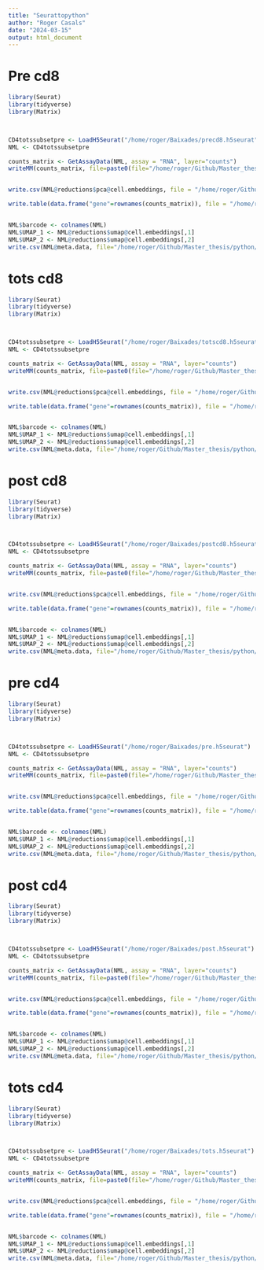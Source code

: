 ```yaml
---
title: "Seurattopython"
author: "Roger Casals"
date: "2024-03-15"
output: html_document
---
```


# Pre cd8

```r
library(Seurat)
library(tidyverse)
library(Matrix)



CD4totssubsetpre <- LoadH5Seurat("/home/roger/Baixades/precd8.h5seurat")
NML <- CD4totssubsetpre

counts_matrix <- GetAssayData(NML, assay = "RNA", layer="counts")
writeMM(counts_matrix, file=paste0(file="/home/roger/Github/Master_thesis/python/precd8/matrix.mtx"))


write.csv(NML@reductions$pca@cell.embeddings, file = "/home/roger/Github/Master_thesis/python/precd8/pca.csv", quote=F, row.names=F)

write.table(data.frame("gene"=rownames(counts_matrix)), file = "/home/roger/Github/Master_thesis/python/precd8/gene_names.csv", quote=F, row.names=F, col.names=F)


NML$barcode <- colnames(NML)
NML$UMAP_1 <- NML@reductions$umap@cell.embeddings[,1]
NML$UMAP_2 <- NML@reductions$umap@cell.embeddings[,2]
write.csv(NML@meta.data, file="/home/roger/Github/Master_thesis/python/precd8/metadata.csv", quote=F, row.names=F)

```



# tots cd8



```r
library(Seurat)
library(tidyverse)
library(Matrix)



CD4totssubsetpre <- LoadH5Seurat("/home/roger/Baixades/totscd8.h5seurat")
NML <- CD4totssubsetpre

counts_matrix <- GetAssayData(NML, assay = "RNA", layer="counts")
writeMM(counts_matrix, file=paste0(file="/home/roger/Github/Master_thesis/python/totscd8/matrix.mtx"))


write.csv(NML@reductions$pca@cell.embeddings, file = "/home/roger/Github/Master_thesis/python/totscd8/pca.csv", quote=F, row.names=F)

write.table(data.frame("gene"=rownames(counts_matrix)), file = "/home/roger/Github/Master_thesis/python/totscd8/gene_names.csv", quote=F, row.names=F, col.names=F)


NML$barcode <- colnames(NML)
NML$UMAP_1 <- NML@reductions$umap@cell.embeddings[,1]
NML$UMAP_2 <- NML@reductions$umap@cell.embeddings[,2]
write.csv(NML@meta.data, file="/home/roger/Github/Master_thesis/python/totscd8/metadata.csv", quote=F, row.names=F)

```


# post cd8

```r
library(Seurat)
library(tidyverse)
library(Matrix)



CD4totssubsetpre <- LoadH5Seurat("/home/roger/Baixades/postcd8.h5seurat")
NML <- CD4totssubsetpre

counts_matrix <- GetAssayData(NML, assay = "RNA", layer="counts")
writeMM(counts_matrix, file=paste0(file="/home/roger/Github/Master_thesis/python/postcd8/matrix.mtx"))


write.csv(NML@reductions$pca@cell.embeddings, file = "/home/roger/Github/Master_thesis/python/postcd8/pca.csv", quote=F, row.names=F)

write.table(data.frame("gene"=rownames(counts_matrix)), file = "/home/roger/Github/Master_thesis/python/postcd8/gene_names.csv", quote=F, row.names=F, col.names=F)


NML$barcode <- colnames(NML)
NML$UMAP_1 <- NML@reductions$umap@cell.embeddings[,1]
NML$UMAP_2 <- NML@reductions$umap@cell.embeddings[,2]
write.csv(NML@meta.data, file="/home/roger/Github/Master_thesis/python/postcd8/metadata.csv", quote=F, row.names=F)

```


# pre cd4


```r
library(Seurat)
library(tidyverse)
library(Matrix)



CD4totssubsetpre <- LoadH5Seurat("/home/roger/Baixades/pre.h5seurat")
NML <- CD4totssubsetpre

counts_matrix <- GetAssayData(NML, assay = "RNA", layer="counts")
writeMM(counts_matrix, file=paste0(file="/home/roger/Github/Master_thesis/python/precd4/matrix.mtx"))


write.csv(NML@reductions$pca@cell.embeddings, file = "/home/roger/Github/Master_thesis/python/precd4/pca.csv", quote=F, row.names=F)

write.table(data.frame("gene"=rownames(counts_matrix)), file = "/home/roger/Github/Master_thesis/python/precd4/gene_names.csv", quote=F, row.names=F, col.names=F)


NML$barcode <- colnames(NML)
NML$UMAP_1 <- NML@reductions$umap@cell.embeddings[,1]
NML$UMAP_2 <- NML@reductions$umap@cell.embeddings[,2]
write.csv(NML@meta.data, file="/home/roger/Github/Master_thesis/python/precd4/metadata.csv", quote=F, row.names=F)

```


# post cd4


```r
library(Seurat)
library(tidyverse)
library(Matrix)



CD4totssubsetpre <- LoadH5Seurat("/home/roger/Baixades/post.h5seurat")
NML <- CD4totssubsetpre

counts_matrix <- GetAssayData(NML, assay = "RNA", layer="counts")
writeMM(counts_matrix, file=paste0(file="/home/roger/Github/Master_thesis/python/postcd4/matrix.mtx"))


write.csv(NML@reductions$pca@cell.embeddings, file = "/home/roger/Github/Master_thesis/python/postcd4/pca.csv", quote=F, row.names=F)

write.table(data.frame("gene"=rownames(counts_matrix)), file = "/home/roger/Github/Master_thesis/python/postcd4/gene_names.csv", quote=F, row.names=F, col.names=F)


NML$barcode <- colnames(NML)
NML$UMAP_1 <- NML@reductions$umap@cell.embeddings[,1]
NML$UMAP_2 <- NML@reductions$umap@cell.embeddings[,2]
write.csv(NML@meta.data, file="/home/roger/Github/Master_thesis/python/postcd4/metadata.csv", quote=F, row.names=F)

```



# tots cd4

```r
library(Seurat)
library(tidyverse)
library(Matrix)



CD4totssubsetpre <- LoadH5Seurat("/home/roger/Baixades/tots.h5seurat")
NML <- CD4totssubsetpre

counts_matrix <- GetAssayData(NML, assay = "RNA", layer="counts")
writeMM(counts_matrix, file=paste0(file="/home/roger/Github/Master_thesis/python/totscd4/matrix.mtx"))


write.csv(NML@reductions$pca@cell.embeddings, file = "/home/roger/Github/Master_thesis/python/totscd4/pca.csv", quote=F, row.names=F)

write.table(data.frame("gene"=rownames(counts_matrix)), file = "/home/roger/Github/Master_thesis/python/totscd4/gene_names.csv", quote=F, row.names=F, col.names=F)


NML$barcode <- colnames(NML)
NML$UMAP_1 <- NML@reductions$umap@cell.embeddings[,1]
NML$UMAP_2 <- NML@reductions$umap@cell.embeddings[,2]
write.csv(NML@meta.data, file="/home/roger/Github/Master_thesis/python/totscd4/metadata.csv", quote=F, row.names=F)

```


